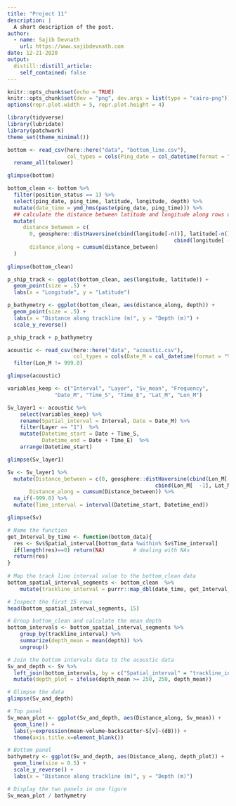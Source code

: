 ```yaml
---
title: "Project 11"
description: |
  A short description of the post.
author:
  - name: Sajib Devnath
    url: https://www.sajibdevnath.com
date: 12-21-2020
output:
  distill::distill_article:
    self_contained: false
---
```



```r
knitr::opts_chunk$set(echo = TRUE)
knitr::opts_chunk$set(dev = "png", dev.args = list(type = "cairo-png"))
options(repr.plot.width = 5, repr.plot.height = 4)
```


```r
library(tidyverse)
library(lubridate)
library(patchwork)
theme_set(theme_minimal())
```


```r
bottom <- read_csv(here::here("data", "bottom_line.csv"),
                   col_types = cols(Ping_date = col_datetime(format = "%m/%d/%Y"))) %>% 
  rename_all(tolower)

glimpse(bottom)
```

```r
bottom_clean <- bottom %>% 
  filter(position_status == 1) %>% 
  select(ping_date, ping_time, latitude, longitude, depth) %>% 
  mutate(date_time = ymd_hms(paste(ping_date, ping_time))) %>% 
  ## calculate the distance between latitude and longitude along rows of columns
  mutate(
     distance_between = c(
       0, geosphere::distHaversine(cbind(longitude[-n()], latitude[-n()]),
                                                     cbind(longitude[ -1], latitude[ -1]))),                         
       distance_along = cumsum(distance_between)
  )
  
glimpse(bottom_clean)
```


```r
p_ship_track <- ggplot(bottom_clean, aes(longitude, latitude)) +
  geom_point(size = .5) +
  labs(x = "Longitude", y = "Latitude")

p_bathymetry <- ggplot(bottom_clean, aes(distance_along, depth)) +
  geom_point(size = .5) +
  labs(x = "Distance along trackline (m)", y = "Depth (m)") +
  scale_y_reverse()

p_ship_track + p_bathymetry
```


```r
acoustic <- read_csv(here::here("data", "acoustic.csv"), 
                     col_types = cols(Date_M = col_datetime(format = "%Y%m%d")))  %>% 
  filter(Lon_M != 999.0)

glimpse(acoustic)
```

```r
variables_keep <- c("Interval", "Layer", "Sv_mean", "Frequency", 
               "Date_M", "Time_S", "Time_E", "Lat_M", "Lon_M")

Sv_layer1 <- acoustic %>%
    select(variables_keep) %>% 
    rename(Spatial_interval = Interval, Date = Date_M) %>%
    filter(Layer == "1")  %>% 
    mutate(Datetime_start = Date + Time_S,
           Datetime_end = Date + Time_E)  %>% 
    arrange(Datetime_start) 

glimpse(Sv_layer1)
```


```r
Sv <- Sv_layer1 %>% 
  mutate(Distance_between = c(0, geosphere::distHaversine(cbind(Lon_M[-n()], Lat_M[-n()]),       
                                               cbind(Lon_M[  -1], Lat_M[  -1]))),
       Distance_along = cumsum(Distance_between)) %>%
  na_if(-999.0) %>% 
  mutate(Time_interval = interval(Datetime_start, Datetime_end))

glimpse(Sv)
```


```r
# Name the function
get_Interval_by_time <- function(bottom_data){
  res <- Sv$Spatial_interval[bottom_data %within% Sv$Time_interval]
  if(length(res)==0) return(NA)         # dealing with NAs
  return(res)
}
 
# Map the track line interval value to the bottom_clean data
bottom_spatial_interval_segments <- bottom_clean  %>% 
    mutate(trackline_interval = purrr::map_dbl(date_time, get_Interval_by_time))

# Inspect the first 15 rows
head(bottom_spatial_interval_segments, 15)
```



```r
# Group bottom_clean and calculate the mean depth
bottom_intervals <- bottom_spatial_interval_segments %>%
    group_by(trackline_interval) %>%
    summarize(depth_mean = mean(depth)) %>%
    ungroup()

# Join the bottom intervals data to the acoustic data
Sv_and_depth <- Sv %>%
  left_join(bottom_intervals, by = c("Spatial_interval" = "trackline_interval")) %>% 
  mutate(depth_plot = ifelse(depth_mean >= 250, 250, depth_mean))

# Glimpse the data 
glimpse(Sv_and_depth)
```


```r
# Top panel
Sv_mean_plot <- ggplot(Sv_and_depth, aes(Distance_along, Sv_mean)) +
  geom_line() +
  labs(y=expression(mean~volume~backscatter~S[v]~(dB))) +
  theme(axis.title.x=element_blank())

# Bottom panel
bathymetry <- ggplot(Sv_and_depth, aes(Distance_along, depth_plot)) +
  geom_line(size = 0.5) +
  scale_y_reverse() +
  labs(x = "Distance along trackline (m)", y = "Depth (m)")

# Display the two panels in one figure
Sv_mean_plot / bathymetry
```
